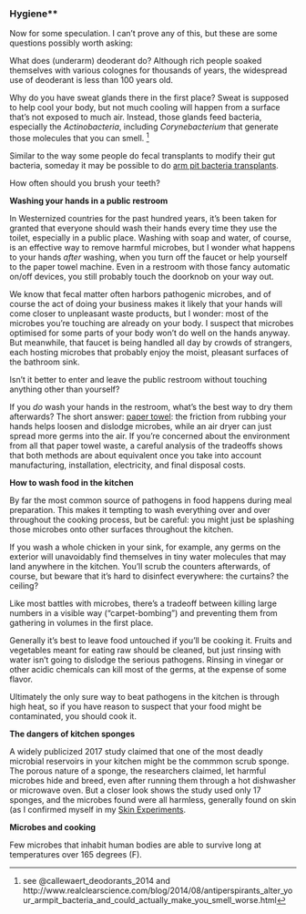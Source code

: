 
### Hygiene** {#microbesHygiene}

Now for some speculation. I can't prove any of this, but these are some questions possibly worth asking:

What does (underarm) deoderant do?  Although rich people soaked themselves with various colognes for thousands of years, the widespread use of deoderant is less than 100 years old. 

Why do you have sweat glands there in the first place? Sweat is supposed to help cool your body, but not much cooling will happen from a surface that's not exposed to much air. Instead, those glands feed bacteria, especially the _Actinobacteria_, including _Corynebacterium_ that generate those molecules that you can smell. ^[see @callewaert_deodorants_2014 and http://www.realclearscience.com/blog/2014/08/antiperspirants_alter_your_armpit_bacteria_and_could_actually_make_you_smell_worse.html]

Similar to the way some people do fecal transplants to modify their gut bacteria, someday it may be possible to do [arm pit bacteria transplants](https://www.fastcompany.com/3066047/armpit-bacteria-transplants-could-end-your-body-odor).

How often should you brush your teeth?

**Washing your hands in a public restroom**

In Westernized countries for the past hundred years, it's been taken for granted that everyone should wash their hands every time they use the toilet, especially in a public place. Washing with soap and water, of course, is an effective way to remove harmful microbes, but I wonder what happens to your hands _after_ washing, when you turn off the faucet or help yourself to the paper towel machine. Even in a restroom with those fancy automatic on/off devices, you still probably touch the doorknob on your way out.

We know that fecal matter often harbors pathogenic microbes, and of course the act of doing your business makes it likely that your hands will come closer to unpleasant waste products, but I wonder: most of the microbes you're touching are already on your body. I suspect that microbes optimised for some parts of your body won't do well on the hands anyway. But meanwhile, that faucet is being handled all day by crowds of strangers, each hosting microbes that probably enjoy the moist, pleasant surfaces of the bathroom sink.

Isn't it better to enter and leave the public restroom without touching anything other than yourself?

If you _do_ wash your hands in the restroom, what's the best way to dry them afterwards? The short answer: [paper towel](http://conversableeconomist.blogspot.ca/2012/12/paper-towels-v-air-dryers.html): the friction from rubbing your hands helps loosen and dislodge microbes, while an air dryer can just spread more germs into the air. If you're concerned about the environment from all that paper towel waste, a careful analysis of the tradeoffs shows that both methods are about equivalent once you take into account manufacturing, installation, electricity, and final disposal costs. 


**How to wash food in the kitchen**

By far the most common source of pathogens in food happens during meal preparation. This makes it tempting to wash everything over and over throughout the cooking process, but be careful: you might just be splashing those microbes onto other surfaces throughout the kitchen.

If you wash a whole chicken in your sink, for example, any germs on the exterior will unavoidably find themselves in tiny water molecules that may land anywhere in the kitchen. You'll scrub the counters afterwards, of course, but beware that it's hard to disinfect everywhere: the curtains? the ceiling? 

Like most battles with microbes, there's a tradeoff between killing large numbers in a visible way ("carpet-bombing") and preventing them from gathering in volumes in the first place. 

Generally it's best to leave food untouched if you'll be cooking it. Fruits and vegetables meant for eating raw should be cleaned, but just rinsing with water isn't going to dislodge the serious pathogens. Rinsing in vinegar or other acidic chemicals can kill most of the germs, at the expense of some flavor.

Ultimately the only sure way to beat pathogens in the kitchen is through high heat, so if you have reason to suspect that your food might be contaminated, you should cook it.


**The dangers of kitchen sponges**

A widely publicized 2017 study claimed that one of the most deadly microbial reservoirs in your kitchen might be the commmon scrub sponge. The porous nature of a sponge, the researchers claimed, let harmful microbes hide and breed, even after running them through a hot dishwasher or microwave oven. But a closer look shows the study used only 17 sponges, and the microbes found were all harmless, generally found on skin (as I confirmed myself in my  [Skin Experiments](#experimentSkin).



**Microbes and cooking**

Few microbes that inhabit human bodies are able to survive long at temperatures over 165 degrees (F). 



